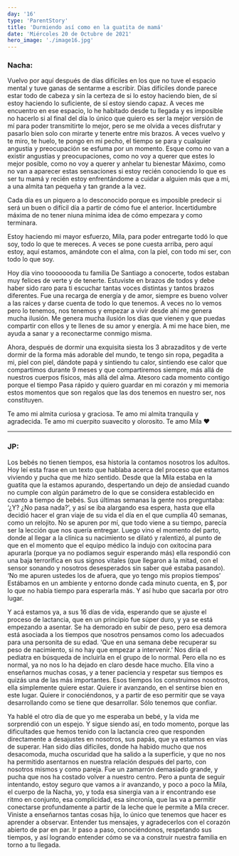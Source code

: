 ```yaml
---
day: '16'
type: 'ParentStory'
title: 'Durmiendo así como en la guatita de mamá'
date: 'Miércoles 20 de Octubre de 2021'
hero_image: './image16.jpg'
---
```


### Nacha:

Vuelvo por aquí después de días difíciles en los que no tuve el espacio mental y tuve ganas de sentarme a escribir. Días difíciles donde parece estar todo de cabeza y sin la certeza de si lo estoy haciendo bien, de sí estoy haciendo lo suficiente, de sí estoy siendo capaz. A veces me encuentro en ese espacio, lo he habitado desde tu llegada y es imposible no hacerlo si al final del día lo único que quiero es ser la mejor versión de mí para poder transmitirte lo mejor, pero se me olvida a veces disfrutar y pasarlo bien solo con mirarte y tenerte entre mis brazos. A veces vuelvo y te miro, te huelo, te pongo en mi pecho, el tiempo se para y cualquier angustia y preocupación se esfuma por un momento. Esque como no van a existir angustias y preocupaciones, como no voy a querer que estes lo mejor posible, como no voy a querer y anhelar tu bienestar Máximo, como no van a aparecer estas sensaciones si estoy recién conociendo lo que es ser tu mamá y recién estoy enfrentándome a cuidar a alguien más que a mi, a una almita tan pequeña y tan grande a la vez.

Cada día es un piquero a lo desconocido porque es imposible predecir si será un buen o difícil día a partir de cómo fue el anterior. Incertidumbre máxima de no tener niuna mínima idea de cómo empezara y como terminara.

Estoy haciendo mi mayor esfuerzo, Mila, para poder entregarte todó lo que soy, todo lo que te mereces. A veces se pone cuesta arriba, pero aquí estoy, aquí estamos, amándote con el alma, con la piel, con todo mi ser, con todo lo que soy.

Hoy día vino toooooooda tu familia De Santiago a conocerte, todos estaban muy felices de verte y de tenerte. Estuviste en brazos de todos y debe haber sido raro para ti escuchar tantas voces distintas y tantos brazos diferentes. Fue una recarga de energía y de amor, siempre es bueno volver a las raíces y darse cuenta de todo lo que tenemos. A veces no lo vemos pero lo tenemos, nos tenemos y empezar a vivir desde ahí me genera mucha ilusión. Me genera mucha ilusión los días que vienen y que puedas compartir con ellos y te llenes de su amor y energía. A mi me hace bien, me ayuda a sanar y a reconectarme conmigo misma.

Ahora, después de dormir una exquisita siesta los 3 abrazaditos y de verte dormir de la forma más adorable del mundo, te tengo sin ropa, pegadita a mi, piel con piel, dándote papá y sintiendo tu calor, sintiendo ese calor que compartimos durante 9 meses y que compartiremos siempre, más allá de nuestros cuerpos físicos, más allá del alma. Atesoro cada momento contigo porque el tiempo Pasa rápido y quiero guardar en mi corazón y mi memoria estos momentos que son regalos que las dos tenemos en nuestro ser, nos constituyen.

Te amo mi almita curiosa y graciosa. Te amo mi almita tranquila y agradecida. Te amo mi cuerpito suavecito y olorosito. Te amo Mila ♥️

---

### JP:

Los bebés no tienen tiempos, esa historia la contamos nosotros los adultos. Hoy leí esta frase en un texto que hablaba acerca del proceso que estamos viviendo y pucha que me hizo sentido. Desde que la Mila estaba en la guatita que la estamos apurando, despertando un dejo de ansiedad cuando no cumple con algún parámetro de lo que se considera establecido en cuanto a tiempo de bebés. Sus últimas semanas la gente nos preguntaba: ‘¿Y? ¿No pasa nada?’, y así se iba alargando esa espera, hasta que ella decidió hacer el gran viaje de su vida el día en el que cumplía 40 semanas, como un relojito. No se apuren por mí, que todo viene a su tiempo, parecía ser la lección que nos quería entregar. Luego vino el momento del parto, donde al llegar a la clínica su nacimiento se dilató y ralentizó, al punto de que en el momento que el equipo médico la indujo con oxitocina para apurarla (porque ya no podíamos seguir esperando más) ella respondió con una baja terrorífica en sus signos vitales (que llegaron a la mitad, con el sensor sonando y nosotros desesperados sin saber qué estaba pasando). ‘No me apuren ustedes los de afuera, que yo tengo mis propios tiempos’ Estábamos en un ambiente y entorno donde cada minuto cuenta, en $, por lo que no había tiempo para esperarla más. Y así hubo que sacarla por otro lugar.

Y acá estamos ya, a sus 16 días de vida, esperando que se ajuste el proceso de lactancia, que en un principio fue súper duro, y ya se está empezando a asentar. Se ha demorado en subir de peso, pero esa demora está asociada a los tiempos que nosotros pensamos como los adecuados para una personita de su edad. ‘Que en una semana debe recuperar su peso de nacimiento, si no hay que empezar a intervenir.’ Nos diría el pediatra en búsqueda de incluirla en el grupo de lo normal. Pero ella no es normal, ya no nos lo ha dejado en claro desde hace mucho. Ella vino a enseñarnos muchas cosas, y a tener paciencia y respetar sus tiempos es quizás una de las más importantes. Esos tiempos los construimos nosotros, ella simplemente quiere estar. Quiere ir avanzando, en el sentirse bien en este lugar. Quiere ir conociéndonos, y a partir de eso permitir que se vaya desarrollando como se tiene que desarrollar. Sólo tenemos que confiar.

Ya hablé el otro día de que yo me esperaba un bebé, y la vida me sorprendió con un espejo. Y sigue siendo así, en todo momento, porque las dificultades que hemos tenido con la lactancia creo que responden directamente a desajustes en nosotros, sus papás, que ya estamos en vías de superar. Han sido días difíciles, donde ha habido mucho que nos desacomoda, mucha oscuridad que ha salido a la superficie, y que no nos ha permitido asentarnos en nuestra relación después del parto, con nosotros mismos y como pareja. Fue un zamarrón demasiado grande, y pucha que nos ha costado volver a nuestro centro. Pero a punta de seguir intentando, estoy seguro que vamos a ir avanzando, y poco a poco la Mila, el cuerpo de la Nacha, yo, y toda esa sinergia van a ir encontrando ese ritmo en conjunto, esa complicidad, esa sincronía, que las va a permitir conectarse profundamente a partir de la leche que le permite a Mila crecer. Viniste a enseñarnos tantas cosas hija, lo único que tenemos que hacer es aprender a observar. Entender tus mensajes, y agradecerlos con el corazón abierto de par en par. Ir paso a paso, conociéndonos, respetando sus tiempos, y así logrando entender cómo se va a construir nuestra familia en torno a tu llegada.
